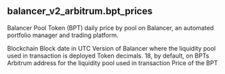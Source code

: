 ## balancer_v2_arbitrum.bpt_prices 
Balancer Pool Token (BPT) daily price by pool on Balancer, an automated portfolio manager and trading platform.


<ParamField path="blockchain">
Blockchain
</ParamField>
<ParamField path="day">
Block date in UTC
</ParamField>
<ParamField path="version">
Version of Balancer where the liquidity pool used in transaction is deployed
</ParamField>
<ParamField path="decimals">
Token decimals. 18, by default, on BPTs
</ParamField>
<ParamField path="contract_address">
Arbitrum address for the liquidity pool used in transaction
</ParamField>
<ParamField path="bpt_price">
Price of the BPT
</ParamField>

